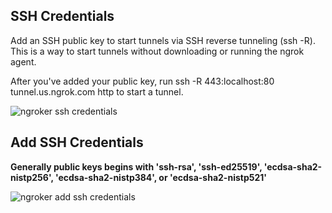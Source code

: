 ## SSH Credentials

Add an SSH public key to start tunnels via SSH reverse tunneling (ssh -R). This is a way to start tunnels without downloading or running the ngrok agent.

After you've added your public key, run ssh -R 443:localhost:80 tunnel.us.ngrok.com http to start a tunnel.

![ngroker ssh credentials](./../../../public/screenshots/ssh-credentials.png)

## Add SSH Credentials

<strong className="text-red-500">
  Generally public keys begins with 'ssh-rsa', 'ssh-ed25519',
  'ecdsa-sha2-nistp256', 'ecdsa-sha2-nistp384', or 'ecdsa-sha2-nistp521'
</strong>

![ngroker add ssh credentials](./../../../public/screenshots/add-ssh-credentials.png)
